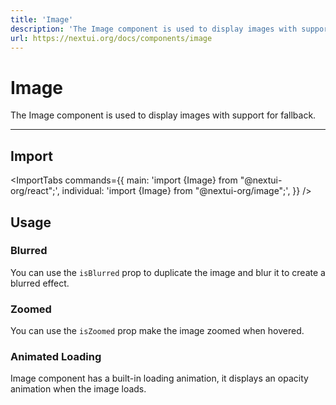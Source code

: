 ```yaml
---
title: 'Image'
description: 'The Image component is used to display images with support for fallback.'
url: https://nextui.org/docs/components/image
---
```


# Image

The Image component is used to display images with support for fallback.


<ComponentLinks component="image" />

---

## Import

<ImportTabs
  commands={{
    main: 'import {Image} from "@nextui-org/react";',
    individual: 'import {Image} from "@nextui-org/image";',
  }}
/>

## Usage

<CodeDemo title="Usage" files={imageContent.usage} />

### Blurred

You can use the `isBlurred` prop to duplicate the image and blur it to create a blurred effect.

<CodeDemo title="Blurred" files={imageContent.blurred} />

### Zoomed

You can use the `isZoomed` prop make the image zoomed when hovered.

<CodeDemo title="Zoomed" files={imageContent.zoomed} />

### Animated Loading

Image component has a built-in loading animation, it displays an opacity animation when the image loads.

<CodeDemo title="Animated Loading" files={imageContent.loaded} />
